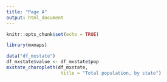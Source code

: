```yaml
---
title: "Page A"
output: html_document
---
```


```r
knitr::opts_chunk$set(echo = TRUE)
```

```r
library(mxmaps)

data("df_mxstate")
df_mxstate$value <- df_mxstate$pop
mxstate_choropleth(df_mxstate,
                    title = "Total population, by state") 
```